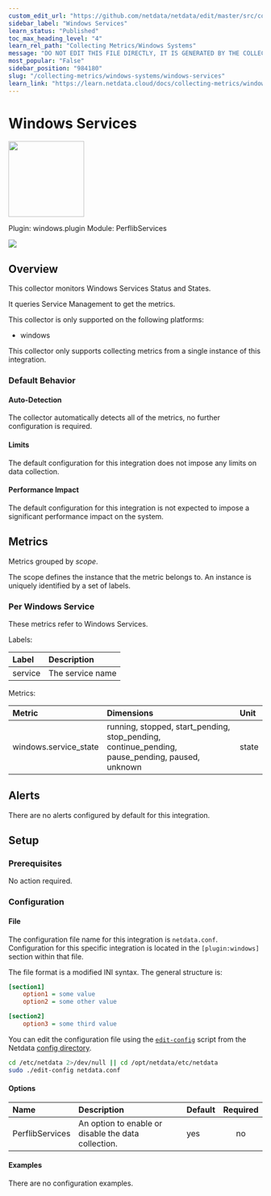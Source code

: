 ```yaml
---
custom_edit_url: "https://github.com/netdata/netdata/edit/master/src/collectors/windows.plugin/metadata.yaml"
sidebar_label: "Windows Services"
learn_status: "Published"
toc_max_heading_level: "4"
learn_rel_path: "Collecting Metrics/Windows Systems"
message: "DO NOT EDIT THIS FILE DIRECTLY, IT IS GENERATED BY THE COLLECTOR'S metadata.yaml FILE"
most_popular: "False"
sidebar_position: "984180"
slug: "/collecting-metrics/windows-systems/windows-services"
learn_link: "https://learn.netdata.cloud/docs/collecting-metrics/windows-systems/windows-services"
---
```



# Windows Services


<img src="https://netdata.cloud/img/windows.svg" width="150"/>


Plugin: windows.plugin
Module: PerflibServices

<img src="https://img.shields.io/badge/maintained%20by-Netdata-%2300ab44" />

## Overview

This collector monitors Windows Services Status and States.


It queries Service Management to get the metrics.


This collector is only supported on the following platforms:

- windows

This collector only supports collecting metrics from a single instance of this integration.


### Default Behavior

#### Auto-Detection

The collector automatically detects all of the metrics, no further configuration is required.


#### Limits

The default configuration for this integration does not impose any limits on data collection.

#### Performance Impact

The default configuration for this integration is not expected to impose a significant performance impact on the system.


## Metrics

Metrics grouped by *scope*.

The scope defines the instance that the metric belongs to. An instance is uniquely identified by a set of labels.



### Per Windows Service

These metrics refer to Windows Services.

Labels:

| Label      | Description     |
|:-----------|:----------------|
| service | The service name |

Metrics:

| Metric | Dimensions | Unit |
|:------|:----------|:----|
| windows.service_state | running, stopped, start_pending, stop_pending, continue_pending, pause_pending, paused, unknown | state |



## Alerts

There are no alerts configured by default for this integration.


## Setup

### Prerequisites

No action required.

### Configuration

#### File

The configuration file name for this integration is `netdata.conf`.
Configuration for this specific integration is located in the `[plugin:windows]` section within that file.

The file format is a modified INI syntax. The general structure is:

```ini
[section1]
    option1 = some value
    option2 = some other value

[section2]
    option3 = some third value
```
You can edit the configuration file using the [`edit-config`](/docs/netdata-agent/configuration#edit-a-configuration-file-using-edit-config) script from the
Netdata [config directory](/docs/netdata-agent/configuration#the-netdata-config-directory).

```bash
cd /etc/netdata 2>/dev/null || cd /opt/netdata/etc/netdata
sudo ./edit-config netdata.conf
```
#### Options



| Name | Description | Default | Required |
|:----|:-----------|:-------|:--------:|
| PerflibServices | An option to enable or disable the data collection. | yes | no |

#### Examples
There are no configuration examples.



